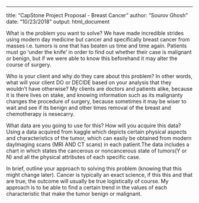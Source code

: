 ---
title: "CapStone Project Proposal - Breast Cancer"
author: "Sourov Ghosh"
date: "10/23/2018"
output: html_document

What is the problem you want to solve?
We have made incredible strides using modern day medicine but cancer and specifically breast cancer from masses i.e. tumors is one that has beaten us time and time again. Patients must go 'under the knife' in order to find out whether their case is malignant or benign, but if we were able to know this beforehand it may alter the course of surgery.

Who is your client and why do they care about this problem? In other words, what will your client DO or DECIDE based on your analysis that they wouldn’t have otherwise?
My clients are doctors and patients alike, because it is there lives on stake, and knowing information such as its malignanty changes the procedure of surgery, because sometimes it may be wiser to wait and see if its benign and other times removal of the breast and chemotherapy is nesecarry. 

What data are you going to use for this? How will you acquire this data?
Using a data acquired from kaggle which depicts certain physical aspects and characteristics of the tumor, which can easily be obtained from modern dayImaging scans (MRI AND CT scans) in each patient.The data includes a chart in which states the cancerous or noncancerous state of tumors(Y or N) and all the physical attributes of each specific case.

In brief, outline your approach to solving this problem (knowing that this might change later).
Cancer is typically an exact science, if this this and that are true, the outcome will usually be true logistically of course. My approach is to be able to find a certain trend in the values of each characteristic that make the tumor benign or malignant.